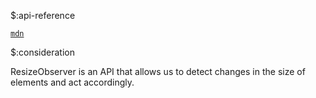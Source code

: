 $:api-reference

[`mdn`](https://developer.mozilla.org/en-US/docs/Web/API/ResizeObserver)


$:consideration

ResizeObserver is an API that allows us to detect changes in the size of elements and act accordingly.